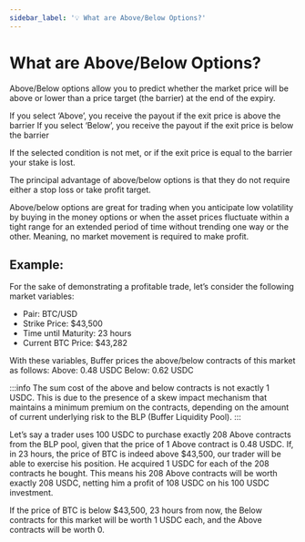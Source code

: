 ```yaml
---
sidebar_label: '💡 What are Above/Below Options?'
---
```


# What are Above/Below Options?

Above/Below options allow you to predict whether the market price will be above or lower than a price target (the barrier) at the end of the expiry. 

If you select ‘Above’, you receive the payout if the exit price is above the barrier
If you select ‘Below’, you receive the payout if the exit price is below the barrier

If the selected condition is not met, or if the exit price is equal to the barrier your stake is lost. 

The principal advantage of above/below options is that they do not require either a stop loss or take profit target. 

Above/below options are great for trading when you anticipate low volatility by buying in the money options or when the asset prices fluctuate within a tight range for an extended period of time without trending one way or the other. Meaning, no market movement is required to make profit. 

## Example:
For the sake of demonstrating a profitable trade, let’s consider the following market variables:

- Pair: BTC/USD
- Strike Price: $43,500
- Time until Maturity: 23 hours
- Current BTC Price: $43,282

With these variables, Buffer prices the above/below contracts of this market as follows:
Above: 0.48 USDC
Below: 0.62 USDC

:::info
The sum cost of the above and below contracts is not exactly 1 USDC. 
This is due to the presence of a skew impact mechanism that maintains a minimum premium on the contracts, depending on the amount of current underlying risk to the BLP (Buffer Liquidity Pool).
:::

Let’s say a trader uses 100 USDC to purchase exactly 208 Above contracts from the BLP pool, given that the price of 1 Above contract is 0.48 USDC.
If, in 23 hours, the price of BTC is indeed above $43,500, our trader will be able to exercise his position. 
He acquired 1 USDC for each of the 208 contracts he bought. 
This means his 208 Above contracts will be worth exactly 208 USDC, netting him a profit of 108 USDC on his 100 USDC investment.

If the price of BTC is below $43,500, 23 hours from now, the Below contracts for this market will be worth 1 USDC each, and the Above contracts will be worth 0.
